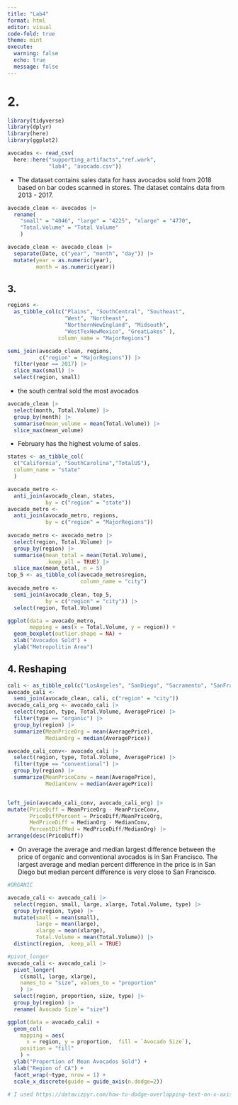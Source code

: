 ```yaml
---
title: "Lab4"
format: html
editor: visual
code-fold: true
theme: mint
execute:
  warning: false
  echo: true
  message: false 
---
```


# 2.

```r
library(tidyverse)
library(dplyr)
library(here)
library(ggplot2)

avocados <- read_csv(
  here::here("supporting_artifacts","ref.work",
             "lab4", "avocado.csv"))
```

-   The dataset contains sales data for hass avocados sold from 2018 based on bar codes scanned in stores. The dataset contains data from 2013 - 2017.

```r

avocado_clean <- avocados |> 
  rename(
    "small" = "4046", "large" = "4225", "xlarge" = "4770",
    "Total.Volume" = "Total Volume"
    ) 

avocado_clean <- avocado_clean |> 
  separate(Date, c("year", "month", "day")) |> 
  mutate(year = as.numeric(year),
         month = as.numeric(year))
```

## 3.

```r
regions <- 
  as_tibble_col(c("Plains", "SouthCentral", "Southeast", 
                  "West", "Northeast", 
                  "NorthernNewEngland", "Midsouth", 
                  "WestTexNewMexico", "GreatLakes" ), 
                column_name = "MajorRegions")

semi_join(avocado_clean, regions, 
          c("region" = "MajorRegions")) |> 
  filter(year == 2017) |> 
  slice_max(small) |> 
  select(region, small)
```

-   the south central sold the most avocados

```r

avocado_clean |> 
  select(month, Total.Volume) |> 
  group_by(month) |> 
  summarise(mean_volume = mean(Total.Volume)) |> 
  slice_max(mean_volume)
```

-   February has the highest volume of sales.

```r
states <- as_tibble_col(
  c("California", "SouthCarolina","TotalUS"), 
  column_name = "state"
  )

avocado_metro <- 
  anti_join(avocado_clean, states,
            by = c("region" = "state")) 
avocado_metro <- 
  anti_join(avocado_metro, regions, 
            by = c("region" = "MajorRegions"))
 
avocado_metro <- avocado_metro |> 
  select(region, Total.Volume) |> 
  group_by(region) |> 
  summarise(mean_total = mean(Total.Volume), 
            .keep_all = TRUE) |> 
  slice_max(mean_total, n = 5)
top_5 <- as_tibble_col(avocado_metro$region, 
                       column_name = "city")
avocado_metro <- 
  semi_join(avocado_clean, top_5, 
            by = c("region" = "city")) |> 
  select(region, Total.Volume)

ggplot(data = avocado_metro,
       mapping = aes(x = Total.Volume, y = region)) +
  geom_boxplot(outlier.shape = NA) +
  xlab("Avocados Sold") +
  ylab("Metropolitin Area")
```

## 4. Reshaping

```r
cali <- as_tibble_col(c("LosAngeles", "SanDiego", "Sacramento", "SanFrancisco"), column_name = "city")
avocado_cali <- 
  semi_join(avocado_clean, cali, c("region" = "city"))
avocado_cali_org <- avocado_cali |> 
  select(region, type, Total.Volume, AveragePrice) |> 
  filter(type == "organic") |> 
  group_by(region) |> 
  summarize(MeanPriceOrg = mean(AveragePrice),
            MedianOrg = median(AveragePrice))

avocado_cali_conv<- avocado_cali |> 
  select(region, type, Total.Volume, AveragePrice) |> 
  filter(type == "conventional") |> 
  group_by(region) |> 
  summarize(MeanPriceConv = mean(AveragePrice),
            MedianConv = median(AveragePrice))


left_join(avocado_cali_conv, avocado_cali_org) |> 
mutate(PriceDiff = MeanPriceOrg - MeanPriceConv,
       PriceDiffPercent = PriceDiff/MeanPriceOrg,
       MedPriceDiff = MedianOrg - MedianConv,
       PercentDiffMed = MedPriceDiff/MedianOrg) |> 
arrange(desc(PriceDiff))
```

-   On average the average and median largest difference between the price of organic and conventional avocados is in San Francisco. The largest average and median percent difference in the price is in San Diego but median percent difference is very close to San Francisco.

```r

#ORGANIC

avocado_cali <- avocado_cali |> 
  select(region, small, large, xlarge, Total.Volume, type) |> 
  group_by(region, type) |> 
  mutate(small = mean(small),
         large = mean(large),
         xlarge = mean(xlarge),
         Total.Volume = mean(Total.Volume)) |> 
  distinct(region, .keep_all = TRUE)

#pivot_longer
avocado_cali <- avocado_cali |> 
  pivot_longer(
    c(small, large, xlarge),
    names_to = "size", values_to = "proportion"
    ) |> 
  select(region, proportion, size, type) |> 
  group_by(region) |> 
  rename(`Avocado Size`= "size")

ggplot(data = avocado_cali) +
  geom_col(
    mapping = aes(
      x = region, y = proportion,  fill = `Avocado Size`), 
    position = "fill"
    ) +
  ylab("Proportion of Mean Avocados Sold") +
  xlab("Region of CA") +
  facet_wrap(~type, nrow = 1) +
  scale_x_discrete(guide = guide_axis(n.dodge=2))
  
# I used https://datavizpyr.com/how-to-dodge-overlapping-text-on-x-axis-labels-in-ggplot2/ to help with formatting the xlabels
```
